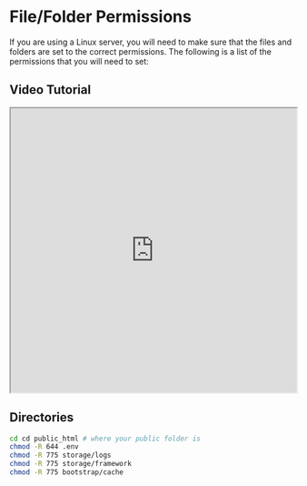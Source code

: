 # File/Folder Permissions

If you are using a Linux server, you will need to make sure that the files and folders are set to the correct permissions. The following is a list of the permissions that you will need to set:

## Video Tutorial
<div className="bg-img">
    <iframe width="100%" height="500" src="https://www.youtube.com/embed/knP90xEkI6w" title="How to fix folder permission on XenithAI - AI Content Generator Tools (SaaS)" allow="accelerometer; autoplay; clipboard-write; encrypted-media; gyroscope; picture-in-picture; web-share" allowFullScreen="true"></iframe>
</div>

## Directories
```bash
cd cd public_html # where your public folder is
chmod -R 644 .env
chmod -R 775 storage/logs
chmod -R 775 storage/framework
chmod -R 775 bootstrap/cache
```
